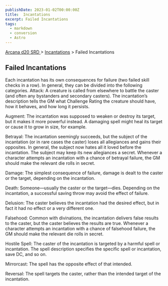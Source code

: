```yaml
---
publishDate: 2023-01-02T00:00:00Z
title:  Incantations
excerpt: Failed Incantations
tags:
  - markdown
  - conversion
  - Astro
---
```


[ Arcana d20 SRD ](/#arcanaD20) > [ Incantations](arcana-d20-srd-incantations-index) > Failed Incantations

##  Failed Incantations

Each incantation has its own consequences for failure (two failed skill checks
in a row). In general, they can be divided into the following categories.
Attack: A creature is called from elsewhere to battle the caster (and often
any bystanders and secondary casters). The incantation’s description tells the
GM what Challenge Rating the creature should have, how it behaves, and how
long it persists.

Augment: The incantation was supposed to weaken or destroy its target, but it
makes it more powerful instead. A damaging spell might heal its target or
cause it to grow in size, for example.

Betrayal: The incantation seemingly succeeds, but the subject of the
incantation (or in rare cases the caster) loses all allegiances and gains
their opposites. In general, the subject now hates all it loved before the
incantation. The subject may keep its new allegiances a secret. Whenever a
character attempts an incantation with a chance of betrayal failure, the GM
should make the relevant die rolls in secret.

Damage: The simplest consequence of failure, damage is dealt to the caster or
the target, depending on the incantation.

Death: Someone—usually the caster or the target—dies. Depending on the
incantation, a successful saving throw may avoid the effect of failure.

Delusion: The caster believes the incantation had the desired effect, but in
fact it had no effect or a very different one.

Falsehood: Common with divinations, the incantation delivers false results to
the caster, but the caster believes the results are true. Whenever a character
attempts an incantation with a chance of falsehood failure, the GM should make
the relevant die rolls in secret.

Hostile Spell: The caster of the incantation is targeted by a harmful spell or
incantation. The spell description specifies the specific spell or
incantation, save DC, and so on.

Mirrorcast: The spell has the opposite effect of that intended.

Reversal: The spell targets the caster, rather than the intended target of the
incantation.

